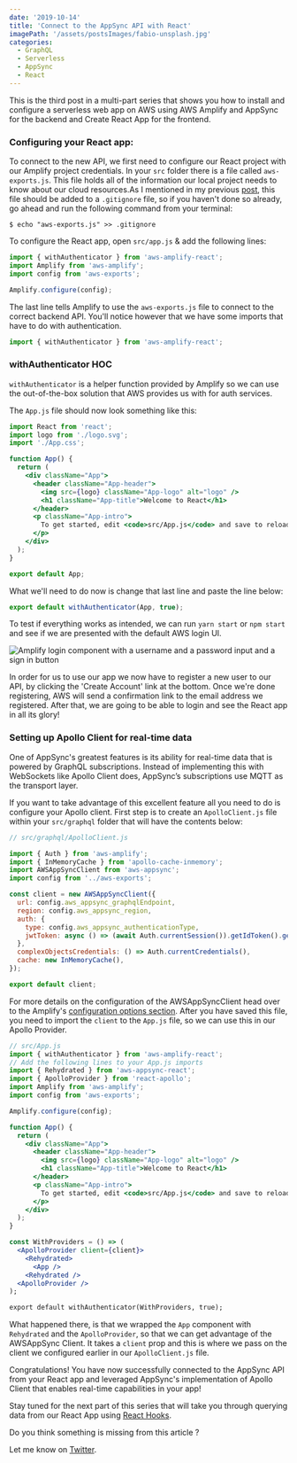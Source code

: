 ```yaml
---
date: '2019-10-14'
title: 'Connect to the AppSync API with React'
imagePath: '/assets/postsImages/fabio-unsplash.jpg'
categories:
  - GraphQL
  - Serverless
  - AppSync
  - React
---
```


This is the third post in a multi-part series that shows you how to install
and configure a serverless web app on AWS using AWS Amplify and AppSync
for the backend and Create React App for the frontend.

### Configuring your React app:

To connect to the new API, we first need to configure our React project with our Amplify project
credentials. In your `src` folder there is a file called `aws-exports.js`. This file holds all of the information our local project needs to know about our cloud resources.As I mentioned in my previous [post](https://www.yannisspyrou.com/posts/get-started-with-aws-amplify-and-react), this file should be added to a `.gitignore` file, so if you haven't done so already,
go ahead and run the following command from your terminal:

```shell
$ echo "aws-exports.js" >> .gitignore
```

To configure the React app, open `src/app.js` &amp; add the following lines:

```js
import { withAuthenticator } from 'aws-amplify-react';
import Amplify from 'aws-amplify';
import config from 'aws-exports';

Amplify.configure(config);
```

The last line tells Amplify to use the `aws-exports.js` file to connect to the correct backend API. You'll notice however
that we have some imports that have to do with authentication.

```jsx
import { withAuthenticator } from 'aws-amplify-react';
```

### withAuthenticator HOC

`withAuthenticator` is a helper function provided by Amplify so we can use the out-of-the-box solution that
AWS provides us with for auth services.

The `App.js` file should now look something like this:

```jsx
import React from 'react';
import logo from './logo.svg';
import './App.css';

function App() {
  return (
    <div className="App">
      <header className="App-header">
        <img src={logo} className="App-logo" alt="logo" />
        <h1 className="App-title">Welcome to React</h1>
      </header>
      <p className="App-intro">
        To get started, edit <code>src/App.js</code> and save to reload.
      </p>
    </div>
  );
}

export default App;
```

What we'll need to do now is change that last line and paste the line below:

```jsx
export default withAuthenticator(App, true);
```

To test if everything works as intended, we can run `yarn start` or `npm start` and see if we are presented with the default
AWS login UI.

<img
  src="/assets/postsImages/amplify-login.png"
  alt="Amplify login component with a username and a password input and a sign in button"
/>

In order for us to use our app we now have to register a new user to our API,
by clicking the 'Create Account' link at the bottom. Once we're done registering, AWS will send a confirmation link to the email address we registered.
After that, we are going to be able to login and see the React app in all its glory!

### Setting up Apollo Client for real-time data

One of AppSync's greatest features is its ability for real-time data that is powered by GraphQL subscriptions.
Instead of implementing this with WebSockets like Apollo Client does, AppSync’s subscriptions use MQTT as the transport layer.

If you want to take advantage of this excellent feature all you need to do is configure your Apollo client. First step is
to create an `ApolloClient.js` file within your `src/graphql` folder that will have the contents below:

```jsx
// src/graphql/ApolloClient.js

import { Auth } from 'aws-amplify';
import { InMemoryCache } from 'apollo-cache-inmemory';
import AWSAppSyncClient from 'aws-appsync';
import config from '../aws-exports';

const client = new AWSAppSyncClient({
  url: config.aws_appsync_graphqlEndpoint,
  region: config.aws_appsync_region,
  auth: {
    type: config.aws_appsync_authenticationType,
    jwtToken: async () => (await Auth.currentSession()).getIdToken().getJwtToken(),
  },
  complexObjectsCredentials: () => Auth.currentCredentials(),
  cache: new InMemoryCache(),
});

export default client;
```

For more details on the configuration of the AWSAppSyncClient head over to the Amplify's [configuration options section](https://aws-amplify.github.io/docs/js/api#configuration-options). After you have saved this file, you need to import the `client` to the `App.js` file,
so we can use this in our Apollo Provider.

```jsx
// src/App.js
import { withAuthenticator } from 'aws-amplify-react';
// Add the following lines to your App.js imports
import { Rehydrated } from 'aws-appsync-react';
import { ApolloProvider } from 'react-apollo';
import Amplify from 'aws-amplify';
import config from 'aws-exports';

Amplify.configure(config);

function App() {
  return (
    <div className="App">
      <header className="App-header">
        <img src={logo} className="App-logo" alt="logo" />
        <h1 className="App-title">Welcome to React</h1>
      </header>
      <p className="App-intro">
        To get started, edit <code>src/App.js</code> and save to reload.
      </p>
    </div>
  );
}

const WithProviders = () => (
  <ApolloProvider client={client}>
    <Rehydrated>
      <App />
    <Rehydrated />
  <ApolloProvider />
);

export default withAuthenticator(WithProviders, true);

```

What happened there, is that we wrapped the `App` component with `Rehydrated` and the `ApolloProvider`,
so that we can get advantage of the AWSAppSync Client. It takes a `client` prop
and this is where we pass on the client we configured earlier in our `ApolloClient.js` file.

Congratulations! You have now successfully connected to the AppSync API from your React app and
leveraged AppSync's implementation of Apollo Client that enables real-time capabilities in your app!

Stay tuned for the next part of this series that will take you through querying data from our React App using [React Hooks](https://reactjs.org/docs/hooks-intro.html).

Do you think something is missing from this article ?

Let me know on [Twitter](https://twitter.com/SpyrouYannis).
